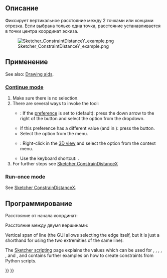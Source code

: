 <languages/>

<div class="mw-translate-fuzzy">
{{Docnav/ru
|[[Sketcher_ConstrainDistanceX/ru|Ограничение расстояния по горизонтали]]
|[[Sketcher_ConstrainDistance/ru|Ограничить расстояние]]
|[[Sketcher_Workbench/ru|Верстак "Sketcher"]]
|IconL=Sketcher_ConstrainDistanceX.svg‎
|IconR=Sketcher_ConstrainDistance.svg
|IconC=Workbench_Sketcher.svg
}}
</div>

<div class="mw-translate-fuzzy">
{{GuiCommand/ru
|Name/ru=Ограничение расстояния по вертикали
|Name=Sketcher_ConstrainDistanceY
|MenuLocation=Sketch → Ограничения эскиза → Ограничение расстояния по вертикали
|Workbenches=[[Sketcher_Workbench/ru|Sketcher]]
|Shortcut={{KEY|I}}
|SeeAlso=[[Sketcher_ConstrainDistanceX/ru|Ограничение расстояния по горизонтали]], [[Sketcher_ConstrainDistance/ru|Ограничить расстояние]]
}}
</div>

<span id="Description"></span>
==Описание==

<div class="mw-translate-fuzzy">
Фиксирует вертикальное расстояние между 2 точками или концами отрезка. Если выбрана только одна точка, расстояние устанавливается в точки центра координат эскиза.
</div>

[[File:Sketcher ConstraintDistanceY example.png]]

<span id="Usage"></span>
==Применение==

See also: [[Sketcher_Workbench#Drawing_aids|Drawing aids]].

===[[Sketcher_Workbench#Continue_modes|Continue mode]]===

# Make sure there is no selection.
# There are several ways to invoke the tool:
#* {{Version|1.0}}: If the {{MenuCommand|Dimensioning constraints}} [[Sketcher_Preferences#General|preference]] is set to {{Value|Single tool}} (default): press the down arrow to the right of the {{Button|[[Image:Sketcher_Dimension.svg||x16px]][[Image:Toolbar_flyout_arrow.svg|x16px]]}} button and select the {{MenuCommand|[[Image:Sketcher_ConstrainDistanceY.svg|16px]] Constrain vertical distance}} option from the dropdown.
#* If this preference has a different value (and in {{VersionMinus|0.21}}): press the {{Button|[[Image:Sketcher_ConstrainDistanceY.svg|16px]] [[Sketcher_ConstrainDistanceY|Constrain vertical distance]]}} button.
#* Select the {{MenuCommand|Sketch → Sketcher constraints → [[Image:Sketcher_ConstrainDistanceY.svg|16px]] Constrain vertical distance}} option from the menu.
#* {{Version|1.0}}: Right-click in the [[3D_view|3D view]] and select the {{MenuCommand|Dimension → [[Image:Sketcher_ConstrainDistanceY.svg|16px]] Constrain vertical distance}} option from the context menu.
#* Use the keyboard shortcut: {{KEY|I}}.
# For further steps see [[Sketcher_ConstrainDistanceX#Continue_mode|Sketcher ConstrainDistanceX]]

===Run-once mode===

See [[Sketcher_ConstrainDistanceX#Run-once_mode|Sketcher ConstrainDistanceX]].

<span id="Scripting"></span>
== Программирование ==

Расстояние от начала координат:

{{Code|code=Sketch.addConstraint(Sketcher.Constraint('DistanceY', Edge, PointOfEdge, -1, 1, App.Units.Quantity('123.0 mm')))}}

Расстояние между двумя вершинами:

{{Code|code=Sketch.addConstraint(Sketcher.Constraint('DistanceY', Edge1, PointOfEdge1, Edge2, PointOfEdge2, App.Units.Quantity('123.0 mm')))}}

Vertical span of line (the GUI allows selecting the edge itself, but it is just a shorthand for using the two extremities of the same line):

{{Code|code=Sketch.addConstraint(Sketcher.Constraint('DistanceY', Line, 1, Line, 2, App.Units.Quantity('123.0 mm')))}}

The [[Sketcher_scripting|Sketcher scripting]] page explains the values which can be used for {{incode|Edge}}, {{incode|Edge1}}, {{incode|Edge2}}, {{incode|PointOfEdge}}, {{incode| PointOfEdge1}}, {{incode| PointOfEdge2}} and {{incode|Line}}, and contains further examples on how to create constraints from Python scripts.


<div class="mw-translate-fuzzy">
{{Docnav/ru
|[[Sketcher_ConstrainDistanceX/ru|Ограничение расстояния по горизонтали]]
|[[Sketcher_ConstrainDistance/ru|Ограничить расстояние]]
|[[Sketcher_Workbench/ru|Верстак "Sketcher"]]
|IconL=Sketcher_ConstrainDistanceX.svg‎
|IconR=Sketcher_ConstrainDistance.svg
|IconC=Workbench_Sketcher.svg
}}
</div>

{{Sketcher_Tools_navi{{#translation:}}}}
{{Userdocnavi{{#translation:}}}}